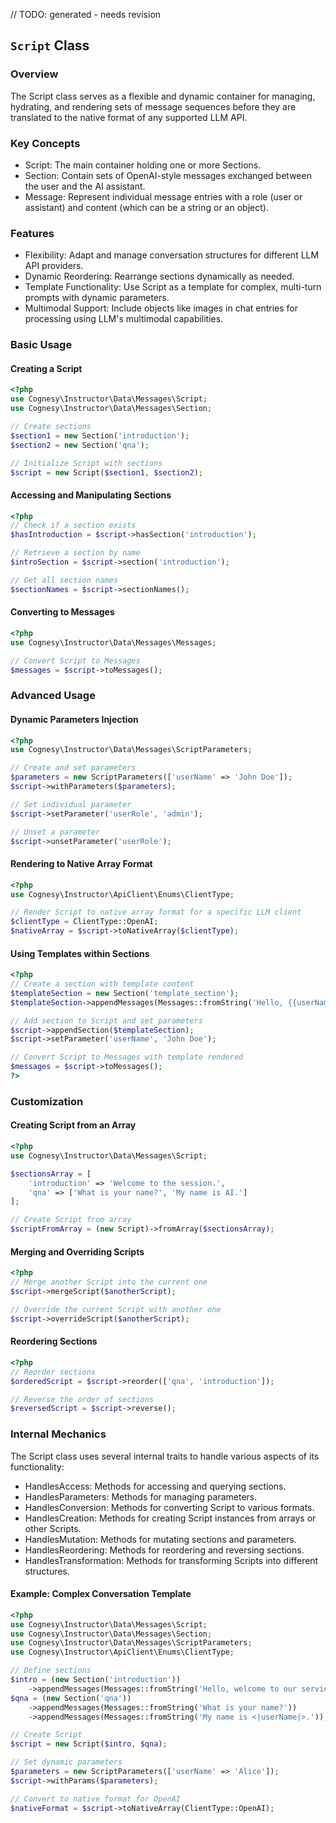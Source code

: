 // TODO: generated - needs revision

## `Script` Class

### Overview

The Script class serves as a flexible and dynamic container for managing, hydrating, and rendering sets of message sequences before they are translated to the native format of any supported LLM API.


### Key Concepts

 - Script: The main container holding one or more Sections.
 - Section: Contain sets of OpenAI-style messages exchanged between the user and the AI assistant.
 - Message: Represent individual message entries with a role (user or assistant) and content (which can be a string or an object).


### Features

 - Flexibility: Adapt and manage conversation structures for different LLM API providers.
 - Dynamic Reordering: Rearrange sections dynamically as needed.
 - Template Functionality: Use Script as a template for complex, multi-turn prompts with dynamic parameters.
 - Multimodal Support: Include objects like images in chat entries for processing using LLM's multimodal capabilities.


### Basic Usage

#### Creating a Script

```php
<?php
use Cognesy\Instructor\Data\Messages\Script;
use Cognesy\Instructor\Data\Messages\Section;

// Create sections
$section1 = new Section('introduction');
$section2 = new Section('qna');

// Initialize Script with sections
$script = new Script($section1, $section2);
```

#### Accessing and Manipulating Sections

```php
<?php
// Check if a section exists
$hasIntroduction = $script->hasSection('introduction');

// Retrieve a section by name
$introSection = $script->section('introduction');

// Get all section names
$sectionNames = $script->sectionNames();
```

#### Converting to Messages

```php
<?php
use Cognesy\Instructor\Data\Messages\Messages;

// Convert Script to Messages
$messages = $script->toMessages();
```


### Advanced Usage

#### Dynamic Parameters Injection

```php
<?php
use Cognesy\Instructor\Data\Messages\ScriptParameters;

// Create and set parameters
$parameters = new ScriptParameters(['userName' => 'John Doe']);
$script->withParameters($parameters);

// Set individual parameter
$script->setParameter('userRole', 'admin');

// Unset a parameter
$script->unsetParameter('userRole');
```

#### Rendering to Native Array Format

```php
<?php
use Cognesy\Instructor\ApiClient\Enums\ClientType;

// Render Script to native array format for a specific LLM client
$clientType = ClientType::OpenAI;
$nativeArray = $script->toNativeArray($clientType);
```

#### Using Templates within Sections

```php
<?php
// Create a section with template content
$templateSection = new Section('template_section');
$templateSection->appendMessages(Messages::fromString('Hello, {{userName}}!'));

// Add section to Script and set parameters
$script->appendSection($templateSection);
$script->setParameter('userName', 'John Doe');

// Convert Script to Messages with template rendered
$messages = $script->toMessages();
?>
```

### Customization

#### Creating Script from an Array

```php
<?php
use Cognesy\Instructor\Data\Messages\Script;

$sectionsArray = [
    'introduction' => 'Welcome to the session.',
    'qna' => ['What is your name?', 'My name is AI.']
];

// Create Script from array
$scriptFromArray = (new Script)->fromArray($sectionsArray);
```

#### Merging and Overriding Scripts

```php
<?php
// Merge another Script into the current one
$script->mergeScript($anotherScript);

// Override the current Script with another one
$script->overrideScript($anotherScript);
```

#### Reordering Sections

```php
<?php
// Reorder sections
$orderedScript = $script->reorder(['qna', 'introduction']);

// Reverse the order of sections
$reversedScript = $script->reverse();
```

### Internal Mechanics

The Script class uses several internal traits to handle various aspects of its functionality:

 - HandlesAccess: Methods for accessing and querying sections.
 - HandlesParameters: Methods for managing parameters.
 - HandlesConversion: Methods for converting Script to various formats.
 - HandlesCreation: Methods for creating Script instances from arrays or other Scripts.
 - HandlesMutation: Methods for mutating sections and parameters.
 - HandlesReordering: Methods for reordering and reversing sections.
 - HandlesTransformation: Methods for transforming Scripts into different structures.

#### Example: Complex Conversation Template

```php
<?php
use Cognesy\Instructor\Data\Messages\Script;
use Cognesy\Instructor\Data\Messages\Section;
use Cognesy\Instructor\Data\Messages\ScriptParameters;
use Cognesy\Instructor\ApiClient\Enums\ClientType;

// Define sections
$intro = (new Section('introduction'))
    ->appendMessages(Messages::fromString('Hello, welcome to our service.'));
$qna = (new Section('qna'))
    ->appendMessages(Messages::fromString('What is your name?'))
    ->appendMessages(Messages::fromString('My name is <|userName|>.'));

// Create Script
$script = new Script($intro, $qna);

// Set dynamic parameters
$parameters = new ScriptParameters(['userName' => 'Alice']);
$script->withParams($parameters);

// Convert to native format for OpenAI
$nativeFormat = $script->toNativeArray(ClientType::OpenAI);
```

